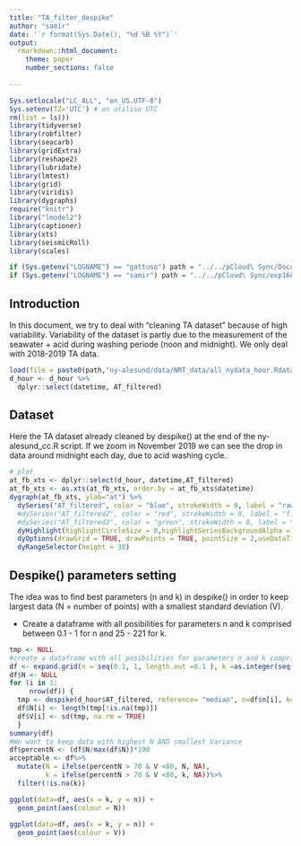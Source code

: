 ```yaml
---
title: "TA_filter_despike"
author: "samir"
date: '`r format(Sys.Date(), "%d %B %Y")`'
output:
  rmarkdown::html_document:
    theme: paper
    number_sections: false
    
---
```


```r
Sys.setlocale("LC_ALL", "en_US.UTF-8")
Sys.setenv(TZ='UTC') # on utilise UTC
rm(list = ls())
library(tidyverse)
library(robfilter)
library(seacarb)
library(gridExtra)
library(reshape2)
library(lubridate)
library(lmtest)
library(grid)
library(viridis)
library(dygraphs)
require("knitr")
library("lmodel2")
library(captioner)
library(xts)
library(seismicRoll)
library(scales)

if (Sys.getenv("LOGNAME") == "gattuso") path = "../../pCloud\ Sync/Documents/experiments/exp168_awipev-CO2/"
if (Sys.getenv("LOGNAME") == "samir") path = "../../pCloud\ Sync/exp168_awipev-CO2/"
```

## Introduction

In this document, we try to deal with "cleaning TA dataset" because of high variability.
Variability of the dataset is partly due to the measurement of the seawater + acid during washing periode (noon and midnight).
We only deal with 2018-2019 TA data.


```r
load(file = paste0(path,"ny-alesund/data/NRT_data/all_nydata_hour.Rdata"))
d_hour <- d_hour %>%
  dplyr::select(datetime, AT_filtered)

```

## Dataset

Here the TA dataset already cleaned by despike() at the end of the ny-alesund_cc.R script. If we zoom in November 2019 we can see the drop in data around midnight each day, due to acid washing cycle.

```r

# plot
at_fb_xts <- dplyr::select(d_hour, datetime,AT_filtered)
at_fb_xts <- as.xts(at_fb_xts, order.by = at_fb_xts$datetime)
dygraph(at_fb_xts, ylab="at") %>%
  dySeries("AT_filtered", color = "blue", strokeWidth = 0, label = "raw") %>%
  #dySeries("AT_filtered2", color = "red", strokeWidth = 0, label = "filt") %>%
  #dySeries("AT_filtered3", color = "green", strokeWidth = 0, label = "filt3") %>%
  dyHighlight(highlightCircleSize = 8,highlightSeriesBackgroundAlpha = 0.2,hideOnMouseOut = TRUE) %>%
  dyOptions(drawGrid = TRUE, drawPoints = TRUE, pointSize = 2,useDataTimezone = TRUE) %>%
  dyRangeSelector(height = 30)

```

## Despike() parameters setting
The idea was to find best parameters (n and k) in despike() in order to keep largest data (N = number of points) with a smallest standard deviation (V).

  - Create a dataframe with all posibilities for parameters n and k comprised between 0.1 - 1 for n and 25 - 221 for k.
```r

tmp <- NULL
#create a dataframe with all posibilities for parameters n and k comprised between 0.1 - 1 for n and 25 - 221 for k.
df <- expand.grid(n = seq(0.1, 1, length.out =0.1 ), k =as.integer(seq(25, 221, by = 4)))
df$N <- NULL
for (i in 1:
     nrow(df)) {
  tmp <- despike(d_hour$AT_filtered, reference= "median", n=df$n[i], k=df$k[i], replace="NA")
  df$N[i] <- length(tmp[!is.na(tmp)])
  df$V[i] <- sd(tmp, na.rm = TRUE)
  }
summary(df)
#We want to keep data with highest N AND smallest Variance
df$percentN <- (df$N/max(df$N))*100
acceptable <- df%>%
  mutate(N = ifelse(percentN > 70 & V <80, N, NA),
         k = ifelse(percentN > 70 & V <80, k, NA))%>%
  filter(!is.na(k))

ggplot(data=df, aes(x = k, y = n)) +
  geom_point(aes(colour = N))
  
ggplot(data=df, aes(x = k, y = n)) +
  geom_point(aes(colour = V)) 
  ```